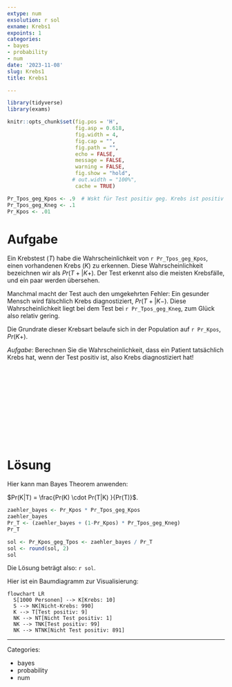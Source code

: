 ```yaml
---
extype: num
exsolution: r sol
exname: Krebs1
expoints: 1
categories:
- bayes
- probability
- num
date: '2023-11-08'
slug: Krebs1
title: Krebs1

---
```




```r
library(tidyverse)
library(exams)
```


```r
knitr::opts_chunk$set(fig.pos = 'H',
                      fig.asp = 0.618,
                      fig.width = 4,
                      fig.cap = "", 
                      fig.path = "",
                      echo = FALSE,
                      message = FALSE,
                      warning = FALSE,
                      fig.show = "hold",
                     # out.width = "100%",
                      cache = TRUE)
```




```r
Pr_Tpos_geg_Kpos <- .9  # Wskt für Test positiv geg. Krebs ist positiv (tatsächlich Krebs)
Pr_Tpos_geg_Kneg <- .1
Pr_Kpos <- .01
```




# Aufgabe

Ein Krebstest ($T$) habe die Wahrscheinlichkeit von ``r Pr_Tpos_geg_Kpos``, einen vorhandenen Krebs ($K$) zu erkennen.
Diese Wahrscheinlichkeit bezeichnen wir als $Pr(T+|K+)$.
Der Test erkennt also die meisten Krebsfälle, und ein paar werden übersehen.

Manchmal macht der Test auch den umgekehrten Fehler: Ein gesunder Mensch wird fälschlich Krebs diagnostiziert, $Pr(T+|K-)$.
Diese Wahrscheinlichkeit liegt bei dem Test bei ``r Pr_Tpos_geg_Kneg``, 
zum Glück also relativ gering.


Die Grundrate dieser Krebsart belaufe sich in der Population auf ``r Pr_Kpos``, $Pr(K+)$.

*Aufgabe*: Berechnen Sie die Wahrscheinlichkeit,
dass ein Patient tatsächlich Krebs hat, wenn der Test positiv ist, also Krebs diagnostiziert hat!



</br>
</br>
</br>
</br>
</br>
</br>
</br>
</br>
</br>
</br>

# Lösung

Hier kann man Bayes Theorem anwenden:

$Pr(K|T) = \frac{Pr(K) \cdot Pr(T|K) }{Pr(T)}$.

```r
zaehler_bayes <- Pr_Kpos * Pr_Tpos_geg_Kpos
zaehler_bayes
Pr_T <- (zaehler_bayes + (1-Pr_Kpos) * Pr_Tpos_geg_Kneg)
Pr_T

sol <- Pr_Kpos_geg_Tpos <- zaehler_bayes / Pr_T 
sol <- round(sol, 2)
sol
```


Die Lösung beträgt also: ``r sol``.


Hier ist ein Baumdiagramm zur Visualisierung:


```mermaid
flowchart LR
  S[1000 Personen] --> K[Krebs: 10]
  S --> NK[Nicht-Krebs: 990]
  K --> T[Test positiv: 9]
  NK --> NT[Nicht Test positiv: 1]
  NK --> TNK[Test positiv: 99]
  NK --> NTNK[Nicht Test positiv: 891]
```








---

Categories: 

- bayes
- probability
- num

